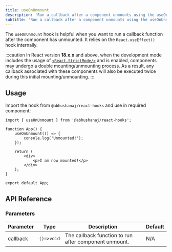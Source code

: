 ```yaml
---
title: useOnUnmount
description: 'Run a callback after a component unmounts using the useOnUnmount hook.'
subtitle: 'Run a callback after a component unmounts using the useOnUnmount hook.'
---
```



The `useOnUnmount` hook is helpful when you want to run a callback function after the component has unmounted. It relies on the `React.useEffect()` hook internally.

<DemoWrapper title="useOnUnmount">
	<Example client:load />
</DemoWrapper>

:::caution
In React version **18.x.x** and above, when the development mode includes the usage of [`<React.StrictMode/>`](https://react.dev/reference/react/StrictMode) and is enabled, components may undergo a double mounting/unmounting process. As a result, any callback associated with these components will also be executed twice during this initial mounting/unmounting.
:::

## Usage

Import the hook from `@abhushanaj/react-hooks` and use in required component;

```tsx title="./src/App.tsx" ins={1,4-6}
import { useOnUnmount } from '@abhushanaj/react-hooks';

function App() {
	useOnUnmount(() => {
		console.log('Unmounted!');
	});

	return (
		<div>
			<p>I am now mounted!</p>
		</div>
	);
}

export default App;
```

## API Reference

### Parameters

| Parameter | Type       | Description                                           | Default |
| --------- | ---------- | ----------------------------------------------------- | ------- |
| callback  | `()=>void` | The callback function to run after component unmount. | N/A     |
